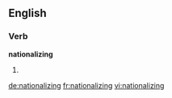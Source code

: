 ==English==

===Verb===
'''nationalizing'''

# {{present participle of|[[nationalize]]}}

[[de:nationalizing]]
[[fr:nationalizing]]
[[vi:nationalizing]]